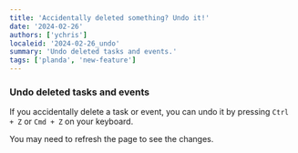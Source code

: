 ```yaml
---
title: 'Accidentally deleted something? Undo it!'
date: '2024-02-26'
authors: ['ychris']
localeid: '2024-02-26_undo'
summary: 'Undo deleted tasks and events.'
tags: ['planda', 'new-feature']
---
```


### Undo deleted tasks and events

If you accidentally delete a task or event, you can undo it by pressing `Ctrl + Z` or `Cmd + Z` on your keyboard.

You may need to refresh the page to see the changes.

